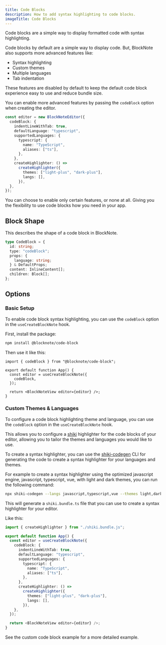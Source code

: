 ```yaml
---
title: Code Blocks
description: How to add syntax highlighting to code blocks.
imageTitle: Code Blocks
---
```


Code blocks are a simple way to display formatted code with syntax highlighting.

<Example name="theming/code-block" />

Code blocks by default are a simple way to display code. But, BlockNote also supports more advanced features like:

- Syntax highlighting
- Custom themes
- Multiple languages
- Tab indentation

<Callout type="info">
  These features are disabled by default to keep the default code block
  experience easy to use and reduce bundle size.
</Callout>

You can enable more advanced features by passing the `codeBlock` option when creating the editor.

```ts
const editor = new BlockNoteEditor({
  codeBlock: {
    indentLineWithTab: true,
    defaultLanguage: "typescript",
    supportedLanguages: {
      typescript: {
        name: "TypeScript",
        aliases: ["ts"],
      },
    },
    createHighlighter: () =>
      createHighlighter({
        themes: ["light-plus", "dark-plus"],
        langs: [],
      }),
  },
});
```

You can choose to enable only certain features, or none at all. Giving you the flexibility to use code blocks how you need in your app.

## Block Shape

This describes the shape of a code block in BlockNote.

```ts
type CodeBlock = {
  id: string;
  type: "codeBlock";
  props: {
    language: string;
  } & DefaultProps;
  content: InlineContent[];
  children: Block[];
};
```

## Options

### Basic Setup

To enable code block syntax highlighting, you can use the `codeBlock` option in the `useCreateBlockNote` hook.

First, install the package:

```sh
npm install @blocknote/code-block
```

Then use it like this:

```tsx
import { codeBlock } from "@blocknote/code-block";

export default function App() {
  const editor = useCreateBlockNote({
    codeBlock,
  });

  return <BlockNoteView editor={editor} />;
}
```

### Custom Themes & Languages

To configure a code block highlighting theme and language, you can use the `codeBlock` option in the `useCreateBlockNote` hook.

This allows you to configure a [shiki](https://shiki.style) highlighter for the code blocks of your editor, allowing you to tailor the themes and languages you would like to use.

To create a syntax highlighter, you can use the [shiki-codegen](https://shiki.style/packages/codegen) CLI for generating the code to create a syntax highlighter for your languages and themes.

For example to create a syntax highlighter using the optimized javascript engine, javascript, typescript, vue, with light and dark themes, you can run the following command:

```bash
npx shiki-codegen --langs javascript,typescript,vue --themes light,dark --engine javascript --precompiled ./shiki.bundle.ts
```

This will generate a `shiki.bundle.ts` file that you can use to create a syntax highlighter for your editor.

Like this:

```ts
import { createHighlighter } from "./shiki.bundle.js";

export default function App() {
  const editor = useCreateBlockNote({
    codeBlock: {
      indentLineWithTab: true,
      defaultLanguage: "typescript",
      supportedLanguages: {
        typescript: {
          name: "TypeScript",
          aliases: ["ts"],
        },
      },
      createHighlighter: () =>
        createHighlighter({
          themes: ["light-plus", "dark-plus"],
          langs: [],
        }),
    },
  });

  return <BlockNoteView editor={editor} />;
}
```

See the custom code block example for a more detailed example.

<Example name="theming/custom-code-block" />
